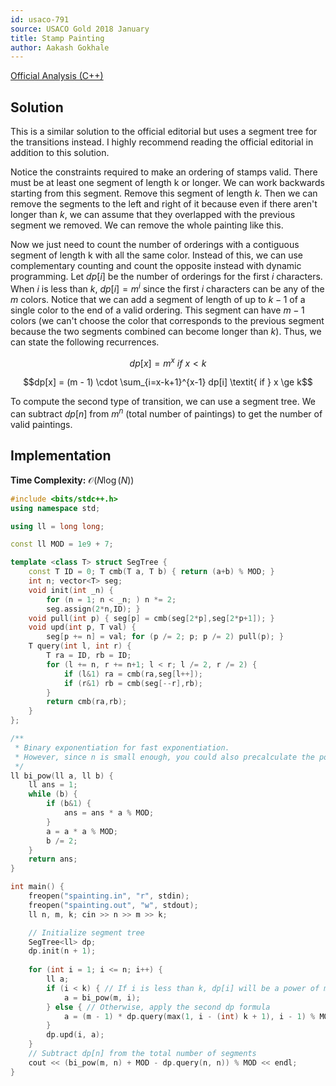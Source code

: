 ```yaml
---
id: usaco-791
source: USACO Gold 2018 January
title: Stamp Painting
author: Aakash Gokhale
---
```


[Official Analysis (C++)](http://www.usaco.org/current/data/sol_spainting_gold_jan18.html)

## Solution

This is a similar solution to the official editorial but uses a segment tree for the transitions instead. I highly recommend reading the official editorial in addition to this solution.

Notice the constraints required to make an ordering of stamps valid. There must be at least one segment of length k or longer. We can work backwards starting from this segment. Remove this segment of length $k$. Then we can remove the segments to the left and right of it because even if there aren't longer than $k$, we can assume that they overlapped with the previous segment we removed. We can remove the whole painting like this.

Now we just need to count the number of orderings with a contiguous segment of length k with all the same color. Instead of this, we can use complementary counting and count the opposite instead with dynamic programming. Let $dp[i]$ be the number of orderings for the first $i$ characters. When $i$ is less than $k$, $dp[i] = m^i$ since the first $i$ characters can be any of the $m$ colors. Notice that we can add a segment of length of up to $k - 1$ of a single color to the end of a valid ordering. This segment can have $m - 1$ colors (we can't choose the color that corresponds to the previous segment because the two segments combined can become longer than $k$). Thus, we can state the following recurrences.

$$dp[x] = m^x \textit{   if   } x < k$$


$$dp[x] = (m - 1) \cdot \sum_{i=x-k+1}^{x-1} dp[i] \textit{   if   } x \ge k$$

To compute the second type of transition, we can use a segment tree. We can subtract $dp[n]$ from $m^n$ (total number of paintings) to get the number of valid paintings.

## Implementation

**Time Complexity:** $\mathcal{O}(N \log(N))$

<LanguageSection>

<CPPSection>

```cpp
#include <bits/stdc++.h>
using namespace std;

using ll = long long;

const ll MOD = 1e9 + 7;

template <class T> struct SegTree { 
	const T ID = 0; T cmb(T a, T b) { return (a+b) % MOD; } 
	int n; vector<T> seg;
	void init(int _n) { 
		for (n = 1; n < _n; ) n *= 2; 
		seg.assign(2*n,ID); }
	void pull(int p) { seg[p] = cmb(seg[2*p],seg[2*p+1]); }
	void upd(int p, T val) {
		seg[p += n] = val; for (p /= 2; p; p /= 2) pull(p); }
	T query(int l, int r) {
		T ra = ID, rb = ID;
		for (l += n, r += n+1; l < r; l /= 2, r /= 2) {
			if (l&1) ra = cmb(ra,seg[l++]);
			if (r&1) rb = cmb(seg[--r],rb);
		}
		return cmb(ra,rb);
	}
};

/**
 * Binary exponentiation for fast exponentiation.
 * However, since n is small enough, you could also precalculate the powers of m instead.
 */
ll bi_pow(ll a, ll b) {
	ll ans = 1;
	while (b) {
		if (b&1) {
			ans = ans * a % MOD;
		}
		a = a * a % MOD;
		b /= 2;
	}
	return ans;
}

int main() {
	freopen("spainting.in", "r", stdin);
	freopen("spainting.out", "w", stdout);
	ll n, m, k; cin >> n >> m >> k;

	// Initialize segment tree
	SegTree<ll> dp;
	dp.init(n + 1);
	
	for (int i = 1; i <= n; i++) {
		ll a;
		if (i < k) { // If i is less than k, dp[i] will be a power of m
			a = bi_pow(m, i);
		} else { // Otherwise, apply the second dp formula
			a = (m - 1) * dp.query(max(1, i - (int) k + 1), i - 1) % MOD;
		}
		dp.upd(i, a);
	}
	// Subtract dp[n] from the total number of segments
	cout << (bi_pow(m, n) + MOD - dp.query(n, n)) % MOD << endl;
}
```

</CPPSection>

</LanguageSection>
